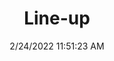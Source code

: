---
width: 1333
height: 2000
title: Line-up
description: The line of cars parked outside Sierra Madre
date: 2/24/2022 11:51:23 AM
cameraMake: Sony
cameraModel: ILCE-7M3
lens: FE 85mm F1.4 GM
settingsfStop: f/1.4
settingsISO: ISO 100
settingsShutter: 1/2000
settingsFocalLength: 85 mm
---
